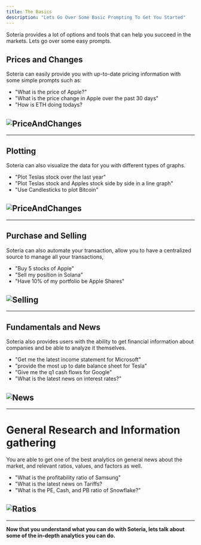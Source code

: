 ```yaml
---
title: The Basics
description: "Lets Go Over Some Basic Prompting To Get You Started"
---
```


Soteria provides a lot of options and tools that can help you succeed in the markets. Lets go over some easy prompts.

## Prices and Changes

Soteria can easily provide you with up-to-date pricing information with some simple prompts such as:

- "What is the price of Apple?"
- "What is the price change in Apple over the past 30 days"
- "How is ETH doing todays?

## ![PriceAndChanges](../Images/PriceAndChanges.png)

---

## Plotting

Soteria can also visualize the data for you with different types of graphs.

- "Plot Teslas stock over the last year"
- "Plot Teslas stock and Apples stock side by side in a line graph"
- "Use Candlesticks to plot Bitcoin"

## ![PriceAndChanges](../Images/PLotting.png)

---

## Purchase and Selling

Soteria can also automate your transaction, allow you to have a centralized source to manage all your transactions,

- "Buy 5 stocks of Apple"
- "Sell my position in Solana"
- "Have 10% of my portfolio be Apple Shares"

## ![Selling](../Images/Selling.png)

---

## Fundamentals and News

Soteria also provides users with the ability to get financial information about companies and be able to analyze it themselves.

- "Get me the latest income statement for Microsoft"
- "provide the most up to date balance sheet for Tesla"
- "Give me the q1 cash flows for Google"
- "What is the latest news on interest rates?"

## ![News](../Images/News.png)

---

# General Research and Information gathering

You are able to get one of the best analytics on general news about the market, and relevant ratios, values, and factors as well.

- "What is the profitability ratio of Samsung"
- "What is the latest news on Tariffs?
- "What is the PE, Cash, and PB ratio of Snowflake?"

## ![Ratios](../Images/Ratios.png)

---

**Now that you understand what you can do with Soteria, lets talk about some of the in-depth analytics you can do.**
